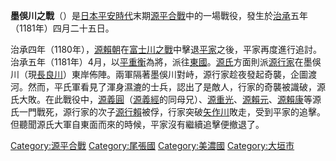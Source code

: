 {{Infobox military conflict
|conflict= 墨俁川之戰
|partof= [[源平合戰|源平合戰]]
|image=
|caption=
|date=[[治承|治承]]5年（[[1181年|1181年]]）4月25日
|place=[[尾張國|尾張]]、[[美濃國|美濃]]國境附近的墨俁川（現[[長良川|長良川]]）
|result=平氏軍勝利
|combatant1=[[Image:Sasa_Rindo.svg|20px]][[源氏|源氏]]
|combatant2=[[Image:Ageha-cho.svg|20px]][[平氏|平氏]]
|commander1=[[源行家|源行家]]
|commander2=[[平重衡|平重衡]]    [[平維盛|平維盛]]
|strength1=6,000騎（平家物語）<br />5,000餘騎（玉葉）
|strength2=30,000騎（平家物語）
|casualties1=首級390名（[[吉記|吉記]]）
|casualties2=不明
|}}
{{Campaignbox Genpei}}
'''墨俁川之戰'''（{{lang|ja|墨俣川の戦い}}）是[[日本|日本]][[平安時代|平安時代]]末期[[源平合戰|源平合戰]]中的一場戰役，發生於[[治承|治承]]五年（1181年）四月二十五日。

治承四年（1180年），[[源賴朝|源賴朝]]在[[富士川之戰|富士川之戰]]中擊退[[平家|平家]]之後，平家再度進行追討。治承五年（1181年）4月，以[[平重衡|平重衡]]為將，派往[[東國|東國]]。[[源氏|源氏]]方面則派[[源行家|源行家]]在墨俁川（現[[長良川|長良川]]）東岸佈陣。兩軍隔著墨俁川對峙，源行家趁夜發起奇襲，企圖渡河。然而，平氏軍看見了渾身濕漉的士兵，認出了是敵人，行家的奇襲被識破，源氏大敗。在此戰役中，[[義圓|源義圓]]（[[源義經|源義經]]的同母兄）、[[源重光|源重光]]、[[源賴元|源賴元]]、[[源賴康|源賴康]]等源氏一門戰死，源行家的次子[[源行賴|源行賴]]被俘，行家突破[[矢作川|矢作川]]敗走，受到平家的追擊。但聽聞源氏大軍自東面而來的時候，平家沒有繼續追擊便撤退了。

[[Category:源平合戰|Category:源平合戰]]
[[Category:尾張國|Category:尾張國]]
[[Category:美濃國|Category:美濃國]]
[[Category:大垣市|Category:大垣市]]

{{war-stub}}